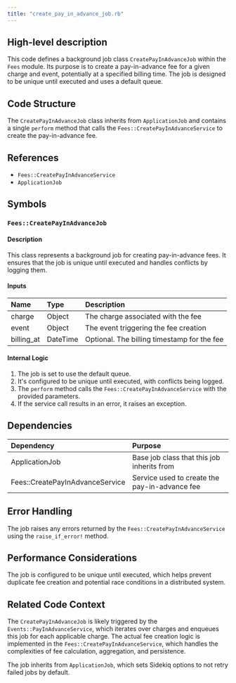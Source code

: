 ```yaml
---
title: "create_pay_in_advance_job.rb"
---
```


## High-level description
This code defines a background job class `CreatePayInAdvanceJob` within the `Fees` module. Its purpose is to create a pay-in-advance fee for a given charge and event, potentially at a specified billing time. The job is designed to be unique until executed and uses a default queue.

## Code Structure
The `CreatePayInAdvanceJob` class inherits from `ApplicationJob` and contains a single `perform` method that calls the `Fees::CreatePayInAdvanceService` to create the pay-in-advance fee.

## References
- `Fees::CreatePayInAdvanceService`
- `ApplicationJob`

## Symbols

### `Fees::CreatePayInAdvanceJob`
#### Description
This class represents a background job for creating pay-in-advance fees. It ensures that the job is unique until executed and handles conflicts by logging them.

#### Inputs
| Name | Type | Description |
|:-----|:-----|:------------|
| charge | Object | The charge associated with the fee |
| event | Object | The event triggering the fee creation |
| billing_at | DateTime | Optional. The billing timestamp for the fee |

#### Internal Logic
1. The job is set to use the default queue.
2. It's configured to be unique until executed, with conflicts being logged.
3. The `perform` method calls the `Fees::CreatePayInAdvanceService` with the provided parameters.
4. If the service call results in an error, it raises an exception.

## Dependencies
| Dependency | Purpose |
|:-----------|:--------|
| ApplicationJob | Base job class that this job inherits from |
| Fees::CreatePayInAdvanceService | Service used to create the pay-in-advance fee |

## Error Handling
The job raises any errors returned by the `Fees::CreatePayInAdvanceService` using the `raise_if_error!` method.

## Performance Considerations
The job is configured to be unique until executed, which helps prevent duplicate fee creation and potential race conditions in a distributed system.

## Related Code Context
The `CreatePayInAdvanceJob` is likely triggered by the `Events::PayInAdvanceService`, which iterates over charges and enqueues this job for each applicable charge. The actual fee creation logic is implemented in the `Fees::CreatePayInAdvanceService`, which handles the complexities of fee calculation, aggregation, and persistence.

The job inherits from `ApplicationJob`, which sets Sidekiq options to not retry failed jobs by default.